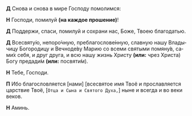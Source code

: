 **Д** Снова и снова в мире Господу помолимся:

**Н** Господи, помилуй **(на каждое прошение)**!

**Д** Поддержи, спаси, помилуй и сохрани нас, Боже, Тво­ею благодатью.

**Д** Всесвяту́ю, непоро́чную, преблагослове́нную, слав­ную нашу Вла­ды­чицу Богородицу и Вечноде́ву Ма­рию со все­ми свя­тыми помяну́в, са­ми́х се­бя, и друг друга, и всю нашу жизнь Христу **(или:** чрез Христа<R>)</R> Богу пре­да­ди́м **(или:** по­святи́м<R>)</R>.

**Н** Тебе, Господи.

**П** Ибо благословляется <R>[</R>нами<R>]</R> <R>[</R>всесвятое имя Твоё и прославляется царствие Твоё, <R>[</R>`Отца и Сына и Святого Духа,`<R>]</R> ныне и всегда и во веки веков.

**Н** Аминь.

